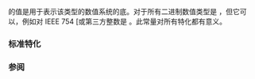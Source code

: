 {{cpp/types/numeric_limits/title|radix}}
{{cpp/types/numeric_limits/navbar}}
{{dcl begin}}
{{dcl rev multi|until1=c++11
|dcl1=
static const int radix;
|dcl2=
static constexpr int radix;
}}
{{dcl end}}

{{c|std::numeric_limits&lt;T&gt;::radix}} 的值是用于表示该类型的数值系统的底。对于所有二进制数值类型是 {{c|2}}，但它可以，例如对 IEEE 754 [{{enwiki|Decimal64 floating-point format|十进制浮点数类型}}或第三方{{enwiki|binary-coded decimal二进制编码十进制}}整数是 {{c|10}}。此常量对所有特化都有意义。

===标准特化===
{{dsc begin}}
{{dsc hitem | {{tt|T}} | {{c|std::numeric_limits&lt;T&gt;::radix}} 的值}}
{{dsc | {{c/core|/* 未特化 */}}     | {{c|0}} }}
{{dsc | {{c/core|bool}}              | {{c|2}} }}
{{dsc | {{c/core|char}}              | {{c|2}} }}
{{dsc | {{c/core|signed char}}       | {{c|2}} }}
{{dsc | {{c/core|unsigned char}}     | {{c|2}} }}
{{dsc | {{c/core|wchar_t}}           | {{c|2}} }}
{{dsc | {{c/core|char8_t}} {{mark since c++20}}  | {{c|2}} }}
{{dsc | {{c/core|char16_t}} {{mark since c++11}} | {{c|2}} }}
{{dsc | {{c/core|char32_t}} {{mark since c++11}} | {{c|2}} }}
{{dsc | {{c/core|short}}             | {{c|2}} }}
{{dsc | {{c/core|unsigned short}}    | {{c|2}} }}
{{dsc | {{c/core|int}}               | {{c|2}} }}
{{dsc | {{c/core|unsigned int}}      | {{c|2}} }}
{{dsc | {{c/core|long}}              | {{c|2}} }}
{{dsc | {{c/core|unsigned long}}     | {{c|2}} }}
{{dsc | {{c/core|long long}} {{mark since c++11}}          | {{c|2}} }}
{{dsc | {{c/core|unsigned long long}} {{mark since c++11}} | {{c|2}} }}
{{dsc | {{c/core|float}}             | {{lc|FLT_RADIX}} }}
{{dsc | {{c/core|double}}            | {{lc|FLT_RADIX}} }}
{{dsc | {{c/core|long double}}       | {{lc|FLT_RADIX}} }}
{{dsc end}}

===参阅===
{{dsc begin}}
{{dsc inc|cpp/types/numeric_limits/dsc digits}}
{{dsc inc|cpp/types/numeric_limits/dsc min_exponent}}
{{dsc inc|cpp/types/numeric_limits/dsc max_exponent}}
{{dsc end}}

{{langlinks|de|en|es|fr|it|ja|pt|ru}}